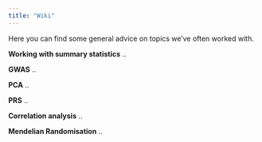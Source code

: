 ```yaml
---
title: "Wiki"
---
```


Here you can find some general advice on topics we've often worked with.


**Working with summary statistics**
..

**GWAS**
..

**PCA**
..

**PRS**
..

**Correlation analysis**
..

**Mendelian Randomisation**
..